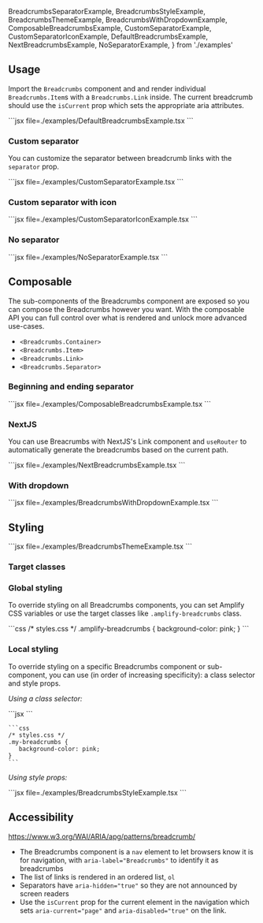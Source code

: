   BreadcrumbsSeparatorExample,
  BreadcrumbsStyleExample,
  BreadcrumbsThemeExample,
  BreadcrumbsWithDropdownExample,
  ComposableBreadcrumbsExample,
  CustomSeparatorExample,
  CustomSeparatorIconExample,
  DefaultBreadcrumbsExample,
  NextBreadcrumbsExample,
  NoSeparatorExample,
} from './examples'



## Usage

Import the `Breadcrumbs` component and and render individual `Breadcrumbs.Item`s with a `Breadcrumbs.Link` inside. The current breadcrumb should use the `isCurrent` prop which sets the appropriate aria attributes.

<Example>
  <DefaultBreadcrumbsExample />
  
  <ExampleCode>
  ```jsx file=./examples/DefaultBreadcrumbsExample.tsx
  ```
  </ExampleCode>
</Example>


### Custom separator

You can customize the separator between breadcrumb links with the `separator` prop.

<Example>
  <CustomSeparatorExample />
  
  <ExampleCode>
  ```jsx file=./examples/CustomSeparatorExample.tsx
  ```
  </ExampleCode>
</Example>

### Custom separator with icon

<Example>
  <CustomSeparatorIconExample />
  
  <ExampleCode>
  ```jsx file=./examples/CustomSeparatorIconExample.tsx
  ```
  </ExampleCode>
</Example>


### No separator

<Example>
  <NoSeparatorExample />
  
  <ExampleCode>
  ```jsx file=./examples/NoSeparatorExample.tsx
  ```
  </ExampleCode>
</Example>

## Composable

The sub-components of the Breadcrumbs component are exposed so you can compose the Breadcrumbs however you want. With the composable API you can full control over what is rendered and unlock more advanced use-cases. 

* `<Breadcrumbs.Container>`
* `<Breadcrumbs.Item>`
* `<Breadcrumbs.Link>`
* `<Breadcrumbs.Separator>`

### Beginning and ending separator

<Example>
  <ComposableBreadcrumbsExample />
  
  <ExampleCode>
  ```jsx file=./examples/ComposableBreadcrumbsExample.tsx
  ```
  </ExampleCode>
</Example>

### NextJS

You can use Breacrumbs with NextJS's Link component and `useRouter` to automatically generate the breadcrumbs based on the current path.

<Example>
  <NextBreadcrumbsExample />
  
  <ExampleCode>
  ```jsx file=./examples/NextBreadcrumbsExample.tsx
  ```
  </ExampleCode>
</Example>

### With dropdown

<Example>
  <BreadcrumbsWithDropdownExample />
  
  <ExampleCode>
  ```jsx file=./examples/BreadcrumbsWithDropdownExample.tsx
  ```
  </ExampleCode>
</Example>

## Styling

<ThemeExample component="Breadcrumbs">
<Example>
  <BreadcrumbsThemeExample />
  
  <ExampleCode>
  ```jsx file=./examples/BreadcrumbsThemeExample.tsx
  ```
  </ExampleCode>
</Example>
</ThemeExample>

### Target classes

<ComponentStyleDisplay componentName="Breadcrumbs" />

### Global styling

To override styling on all Breadcrumbs components, you can set Amplify CSS variables or use the target classes like `.amplify-breadcrumbs` class.

<Example>
  <ExampleCode>
    ```css
    /* styles.css */
    .amplify-breadcrumbs {
      background-color: pink;
    }
    ```
  </ExampleCode>
</Example>

### Local styling

To override styling on a specific Breadcrumbs component or sub-component, you can use (in order of increasing specificity): a class selector and style props.

_Using a class selector:_

<Example>
  <ExampleCode>
    ```jsx
    <Breadcrumbs className="my-breadcrumbs">
    </Breadcrumbs>
    ```
  
    ```css
    /* styles.css */
    .my-breadcrumbs {
       background-color: pink;
    }
    ```
  </ExampleCode>
</Example>

_Using style props:_

<Example>
  <BreadcrumbsStyleExample />
  
  <ExampleCode>
  ```jsx file=./examples/BreadcrumbsStyleExample.tsx
  ```
  </ExampleCode>
</Example>

## Accessibility

https://www.w3.org/WAI/ARIA/apg/patterns/breadcrumb/

* The Breadcrumbs component is a `nav` element to let browsers know it is for navigation, with `aria-label="Breadcrumbs"` to identify it as breadcrumbs
* The list of links is rendered in an ordered list, `ol`
* Separators have `aria-hidden="true"` so they are not announced by screen readers
* Use the `isCurrent` prop for the current element in the navigation which sets `aria-current="page"` and `aria-disabled="true"` on the link. 

